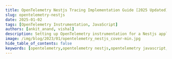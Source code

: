 ```yaml
---
title: OpenTelemetry Nestjs Tracing Implementation Guide [2025 Updated]
slug: opentelemetry-nestjs
date: 2025-01-02
tags: [OpenTelemetry Instrumentation, JavaScript]
authors: [ankit_anand, vishal]
description: Setting up OpenTelemetry instrumentation for a Nestjs application. Step 1. Install required dependencies Step 2. Create a tracer.js file Step 3. Import the tracer module Step 4. Start the tracer...
image: /img/blog/2023/01/opentelemetry_nestjs_cover-min.jpg
hide_table_of_contents: false
keywords: [opentelemetry,opentelemetry nestjs,opentelemetry javascript,distributed tracing,observability,nestjs monitoring,nestjs instrumentation,signoz]
---
```


<script
    type="application/ld+json"
    dangerouslySetInnerHTML={{ __html: JSON.stringify({
  "@context": "https://schema.org",
  "@type": "TechArticle",
  "headline": "OpenTelemetry Nestjs Tracing Implementation Guide [2024 Updated]",
  "alternativeHeadline": "Step-by-step guide to implement OpenTelemetry tracing in Nestjs applications for enhanced monitoring and observability",
  "author": {
    "@type": "Person",
    "name": "Ankit Anand"
  },
  "publisher": {
    "@type": "Organization",
    "name": "SigNoz",
    "logo": {
      "@type": "ImageObject",
      "url": "https://signoz.io/img/SigNozLogo-orange.svg"
    }
  },
  "datePublished": "2024-02-06T00:00:00Z",
  "dateModified": "2024-08-06T00:00:00Z",
  "mainEntityOfPage": {
    "@type": "WebPage",
    "@id": "https://signoz.io/blog/opentelemetry-nestjs/"
  },
  "description": "Learn how to implement OpenTelemetry tracing in your Nestjs application. This guide covers installation, configuration, and integration with SigNoz for effective monitoring and observability.",
  "keywords": "opentelemetry nestjs, nestjs monitoring, distributed tracing, observability, nestjs instrumentation, opentelemetry javascript",
  "articleSection": "Technology",
  "inLanguage": "en",
  "isPartOf": {
    "@type": "Blog",
    "name": "SigNoz Blog",
    "url": "https://signoz.io/blog/"
  },
  "about": [
    {
      "@type": "Thing",
      "name": "OpenTelemetry",
      "description": "An open-source observability framework for cloud-native software"
    },
    {
      "@type": "Thing",
      "name": "Nestjs",
      "description": "A progressive Node.js framework for building efficient and scalable server-side applications"
    },
    {
      "@type": "Thing",
      "name": "Distributed Tracing",
      "description": "A method used to profile and monitor applications, especially those built using a microservices architecture"
    }
  ],
  "mentions": [
    {
      "@type": "SoftwareApplication",
      "name": "OpenTelemetry",
      "applicationCategory": "Observability Framework"
    },
    {
      "@type": "SoftwareApplication",
      "name": "Nestjs",
      "applicationCategory": "Web Framework"
    },
    {
      "@type": "SoftwareApplication",
      "name": "SigNoz",
      "applicationCategory": "Observability Platform"
    }
  ],
  "mainEntity": {
    "@type": "HowTo",
    "name": "Implement OpenTelemetry Tracing in Nestjs",
    "step": [
      {
        "@type": "HowToStep",
        "name": "Install OpenTelemetry packages",
        "text": "Install required OpenTelemetry npm packages for Nestjs instrumentation"
      },
      {
        "@type": "HowToStep",
        "name": "Create tracer configuration",
        "text": "Create a tracer.ts file to configure the OpenTelemetry SDK"
      },
      {
        "@type": "HowToStep",
        "name": "Import tracer module",
        "text": "Import the tracer module in your main Nestjs application file"
      },
      {
        "@type": "HowToStep",
        "name": "Start the tracer",
        "text": "Initialize the OpenTelemetry tracer before bootstrapping your Nestjs application"
      },
      {
        "@type": "HowToStep",
        "name": "Run the application",
        "text": "Start your Nestjs application with the appropriate environment variables for OpenTelemetry"
      },
      {
        "@type": "HowToStep",
        "name": "Monitor with SigNoz",
        "text": "View and analyze the collected telemetry data in the SigNoz dashboard"
      }
    ]
  }
}) }}
  />

Nestjs is a Nodejs framework for building scalable server-side applications with typescript. It makes use of frameworks like Express and Fastify to enable rapid development. It has gained wide popularity in recent times, and many applications are making use of the Nestjs framework. Using OpenTelemetry client libraries, you can monitor your Nestjs application.



![Cover Image](/img/blog/2023/01/opentelemetry_nestjs_cover.webp)

Monitoring your Nestjs application is critical for performance management. But setting up monitoring for Nestjs applications can get cumbersome requiring multiple libraries and patterns. That's where Opentelemetry comes in.

OpenTelemetry is the leading open-source standard for instrumenting your code to generate telemetry data that can be a one-stop solution for monitoring Nestjs applications.

OpenTelemetry is a set of tools, APIs, and SDKs used to [instrument applications](https://signoz.io/docs/instrumentation/) to create and manage telemetry data(Logs, metrics, and traces). It aims to make telemetry data(logs, metrics, and traces) a built-in feature of cloud-native software applications.

One of the biggest advantages of using OpenTelemetry is that it is vendor-agnostic. It can export data in multiple formats, which you can send to a backend of your choice.

In this article, we will use [SigNoz](https://signoz.io/) as a backend. SigNoz is an open-source APM tool that supports OpenTelemetry data natively.

## Quick Start: OpenTelemetry in Nestjs

1. Install packages: `npm install --save @opentelemetry/api @opentelemetry/sdk-node @opentelemetry/auto-instrumentations-node @opentelemetry/exporter-trace-otlp-http`
2. Create `tracer.ts` file with OpenTelemetry SDK configuration
3. Import tracer in `main.ts`: `import tracer from "./tracer";`
4. Start tracer before bootstrapping: `await tracer.start();`
5. Run app: `OTEL_EXPORTER_OTLP_HEADERS="signoz-ingestion-key=<KEY>" nest start`

Let's get started on the detailed guide and see how to use OpenTelemetry for a Nestjs application.

## Running a Nestjs application with OpenTelemetry

First, you need to create a SigNoz account. Data collected by OpenTelemetry will be sent to SigNoz for storage and visualization.

### Setting up SigNoz

You need a backend to which you can send the collected data for monitoring and visualization. [SigNoz](https://signoz.io/) is an OpenTelemetry-native APM that is well-suited for visualizing OpenTelemetry data.

SigNoz cloud is the easiest way to run SigNoz. You can sign up [here](https://signoz.io/teams/) for a free account and get 30 days of unlimited access to all features.

[![Get Started - Free CTA](/img/blog/2024/01/opentelemetry-collector-try-signoz-cloud-cta.webp)](https://signoz.io/teams/)

You can also install and self-host SigNoz yourself. Check out the [docs](https://signoz.io/docs/install/) for installing self-host SigNoz.

<figure data-zoomable align='center'>
    <img  className="box-shadowed-image" src="/img/blog/common/signoz_dashboard_homepage.webp" alt="SigNoz dashboard"/>
    <figcaption><i>SigNoz dashboard - It shows services from a sample app that comes bundled with the installation</i></figcaption>
</figure>


### Instrumenting a sample Nestjs application with OpenTelemetry

For instrumenting a Nestjs application with OpenTelemetry, you need to install the required OpenTelemetry packages first. Steps involved in instrumenting a Nestjs application with OpenTelemetry are as follows:

**Step 1: Install OpenTelemetry packages<br></br>**

```bash
npm install --save @opentelemetry/api@^1.6.0                                                                       
npm install --save @opentelemetry/sdk-node@^0.45.0
npm install --save @opentelemetry/auto-instrumentations-node@^0.39.4
npm install --save @opentelemetry/exporter-trace-otlp-http@^0.45.0
```



**Step 2. Create a `tracer.ts` file**

You need to configure the endpoint for SigNoz cloud in this file.


```jsx
"use strict";

import { getNodeAutoInstrumentations } from "@opentelemetry/auto-instrumentations-node";
import { OTLPTraceExporter } from "@opentelemetry/exporter-trace-otlp-http";
import { Resource } from "@opentelemetry/resources";
import * as opentelemetry from "@opentelemetry/sdk-node";
import { SemanticResourceAttributes } from "@opentelemetry/semantic-conventions";

// Configure the SDK to export telemetry data to the console
// Enable all auto-instrumentations from the meta package
const exporterOptions = {
  //highlight-start
  url: 'https://ingest.{region}.signoz.cloud:443/v1/traces',
  //highlight-end
};

const traceExporter = new OTLPTraceExporter(exporterOptions);
const sdk = new opentelemetry.NodeSDK({
  traceExporter,
  instrumentations: [getNodeAutoInstrumentations()],
  resource: new Resource({
    //highlight-start
    [SemanticResourceAttributes.SERVICE_NAME]: "sample-nestjs-app",
    //highlight-end
  }),
});

// initialize the SDK and register with the OpenTelemetry API
// this enables the API to record telemetry
sdk.start();

// gracefully shut down the SDK on process exit
process.on("SIGTERM", () => {
  sdk
    .shutdown()
    .then(() => console.log("Tracing terminated"))
    .catch((error) => console.log("Error terminating tracing", error))
    .finally(() => process.exit(0));
});

export default sdk;
```

[OpenTelemetry Node](https://signoz.io/opentelemetry/nodejs/) SDK currently does not detect the `OTEL_RESOURCE_ATTRIBUTES` from `.env` files as of today. That’s why we need to include the variables in the `tracing.js` file itself.

About environment variables:

`service_name`: name of the service you want to monitor

`https://ingest.{region}.signoz.cloud:443/v1/traces` is the default url for sending your tracing data to SigNoz cloud. `{region}` will be your SigNoz data region. You can find these details in SigNoz dashboard under settings --> ingestion settings.

For creating the `tracer.ts` file for SigNoz self-host, refer to this [doc](https://signoz.io/docs/instrumentation/nestjs/#send-traces-to-self-hosted-signoz).


**Step 3: Import the tracer module where your app starts**

On `main.ts` file or file where your app starts import tracer using below command.

<Admonition type="info">
The below import should be the first line in the main file of your application (Ex -> `main.ts`)
</Admonition>

   ```jsx
   import tracer from "./tracer";
   ```

   Here's a sample main application importing `tracer.ts`:

   ```jsx
   import tracer from "./tracer";
   import { NestFactory } from "@nestjs/core";
   import { AppModule } from "./app.module";

   // All of your application code and any imports that should leverage
   // OpenTelemetry automatic instrumentation must go here.

   async function bootstrap() {
     await tracer.start();

     const app = await NestFactory.create(AppModule);
     await app.listen(3001);
   }
   bootstrap();
   ```


**Step 4: Start the tracer**

```jsx
await tracer.start();
```

**Step 5. Run your application**<br></br>

You can run your application using the following command:

```bash
OTEL_EXPORTER_OTLP_HEADERS="signoz-ingestion-key=<SIGNOZ_INGESTION_KEY>" nest start
```

You can find your ingestion key in the SigNoz dashboard.

<figure data-zoomable align='center'>
    <img className="box-shadowed-image" src="/img/blog/common/ingestion-key-details.webp" alt="Ingestion key details"/>
    <figcaption><i>Ingestion details in SigNoz dashboard</i></figcaption>
</figure>


The data captured with OpenTelemetry from your application should start showing on the SigNoz dashboard. You need to generate some load in order to see data reported on SigNoz dashboard. Refresh your application for 10-20 times, and wait for 2-3 mins.

You can check out a sample Nestjs application already instrumented with OpenTelemetry here:

<a href="https://github.com/ezeslucky/monitrix.git/sample-NestJs-app" rel="noopener noreferrer nofollow" target="_blank" >Sample Nestjs Application</a>

If you run this app, you can find a `sample-nestjs-app` in the list of applications monitored with SigNoz.

<figure data-zoomable align='center'>
    <img className="box-shadowed-image" src="/img/blog/2024/02/sample-nestjs-app-signoz.webp" alt="Sample Nestjs application in the list of applications monitored by SigNoz"/>
    <figcaption><i>Sample Nestjs application in the list of applications monitored by SigNoz</i></figcaption>
</figure>


## Monitor your Nestjs OpenTelemetry data in SigNoz

SigNoz makes it easy to visualize metrics and traces captured through OpenTelemetry instrumentation.

SigNoz comes with out of box RED metrics charts and visualization. RED metrics stands for:

- Rate of requests
- Error rate of requests
- Duration taken by requests

<figure data-zoomable align='center'>
    <img  className="box-shadowed-image" src="/img/blog/2024/02/opentelemetry-nestjs-app-metrics.webp" alt="OpenTelemetry nestjs app metrics"/>
    <figcaption><i>Measure things like application latency, requests per sec, error percentage of your Nestjs application and see your top endpoints with SigNoz.</i></figcaption>
</figure>


You can then choose a particular timestamp where latency is high to drill down to traces around that timestamp. You can use flamegraphs to exactly identify the issue causing the latency.

<figure data-zoomable align='center'>
    <img className="box-shadowed-image" src="/img/blog/2024/02/opentelemetry-nestjs-flamegraphs.webp" alt="OpenTelemetry Nestjs Tracing data visualized as flamegraphs"/>
    <figcaption><i>Flamegraphs used to visualize tracing data of Nestjs application in SigNoz UI</i></figcaption>
</figure>


## Conclusion

OpenTelemetry makes it very convenient to instrument your Nestjs application. You can then use an open-source APM tool like SigNoz to analyze the performance of your app. As SigNoz offers a full-stack observability tool, you don't have to use multiple tools for your monitoring needs.

<GetStartedSigNoz />

## FAQs

### What is OpenTelemetry and why is it important for Nestjs applications?
OpenTelemetry is an open-source observability framework that provides a standardized way to instrument applications for generating telemetry data (logs, metrics, and traces). It's important for Nestjs applications because it simplifies the process of implementing monitoring and observability, allowing developers to gain insights into application performance and behavior without vendor lock-in.

### How do I install OpenTelemetry for a Nestjs application?
To install OpenTelemetry for a Nestjs application, you need to install the following npm packages:
```
npm install --save @opentelemetry/api@^1.6.0
npm install --save @opentelemetry/sdk-node@^0.45.0
npm install --save @opentelemetry/auto-instrumentations-node@^0.39.4
npm install --save @opentelemetry/exporter-trace-otlp-http@^0.45.0
```

### What are the key steps to implement OpenTelemetry tracing in a Nestjs application?
The key steps to implement OpenTelemetry tracing in a Nestjs application are:
1. Install required OpenTelemetry packages
2. Create a `tracer.ts` file to configure the OpenTelemetry SDK
3. Import the tracer module in your main application file
4. Start the tracer before bootstrapping your Nestjs application
5. Run your application with the appropriate environment variables

### Can I use OpenTelemetry with any observability backend?
Yes, one of the main advantages of OpenTelemetry is its vendor-agnostic nature. You can export data in multiple formats and send it to various backends. The article mentions using SigNoz as a backend, but you can configure OpenTelemetry to work with other observability platforms as well.

### What kind of data can I collect with OpenTelemetry in a Nestjs application?
With OpenTelemetry, you can collect various types of telemetry data from your Nestjs application, including:
- Traces: Detailed information about request flows and execution paths
- Metrics: Quantitative measurements of your application's performance
- Logs: Textual records of events occurring in your application

### How does OpenTelemetry improve the monitoring of Nestjs applications?
OpenTelemetry improves the monitoring of Nestjs applications by:
- Providing standardized instrumentation across different services and libraries
- Offering automatic instrumentation for common frameworks and libraries
- Enabling the collection of detailed performance data without significant code changes
- Allowing for easy integration with various observability backends
- Supporting distributed tracing for microservices architectures

### What are some best practices for using OpenTelemetry with Nestjs?
Some best practices for using OpenTelemetry with Nestjs include:
- Use automatic instrumentation where possible to reduce manual work
- Configure appropriate sampling rates to balance data collection and performance
- Use semantic conventions for naming spans and attributes
- Implement custom instrumentation for business-critical paths
- Regularly review and update your OpenTelemetry implementation as new versions are released

---

If you want to read more about SigNoz 👇

[Golang Aplication Monitoring with OpenTelemetry and SigNoz](https://signoz.io/opentelemetry/go/)

[OpenTelemetry collector - complete guide](https://signoz.io/blog/opentelemetry-collector-complete-guide/)
